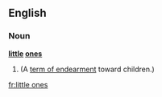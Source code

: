 ==English==

===Noun===
'''[[little]] [[ones]]'''

# {{plural of|[[little one]]}} (A [[term of endearment]] toward children.)

[[fr:little ones]]